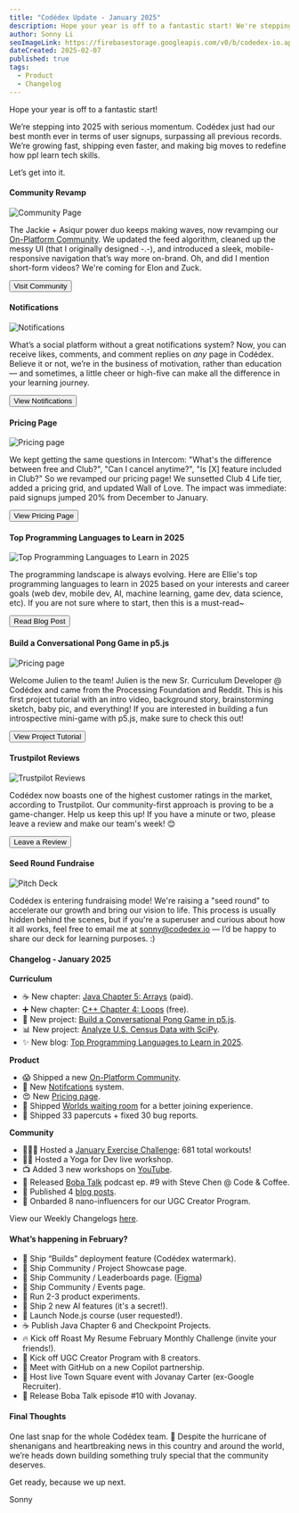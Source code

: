 ```yaml
---
title: "Codédex Update - January 2025"
description: Hope your year is off to a fantastic start! We're stepping into 2025 with serious momentum. Community Revamp, notifications, and more.
author: Sonny Li
seoImageLink: https://firebasestorage.googleapis.com/v0/b/codedex-io.appspot.com/o/blogs%2Fcodedex-update-january-2025%2Fbanner.png?alt=media&token=467179ae-0c12-45e0-917f-f66481597633
dateCreated: 2025-02-07
published: true
tags:
  - Product
  - Changelog
---
```


Hope your year is off to a fantastic start!

We’re stepping into 2025 with serious momentum. Codédex just had our best month ever in terms of user signups, surpassing all previous records. We’re growing fast, shipping even faster, and making big moves to redefine how ppl learn tech skills.

Let’s get into it.

#### Community Revamp

![Community Page](https://i.imgur.com/JQLi0MJ.gif)

The Jackie + Asiqur power duo keeps making waves, now revamping our [On-Platform Community](https://codedex.io/community). We updated the feed algorithm, cleaned up the messy UI (that I originally designed -.-), and introduced a sleek, mobile-responsive navigation that’s way more on-brand. Oh, and did I mention short-form videos? We're coming for Elon and Zuck.

<div style={{ display: "flex", justifyContent: "center", marginBottom: "1.2rem", transform: "scale(.9)" }}>
  <a href="https://www.codedex.io/community" style={{ all: "unset" }} target="_blank" and rel="noopener noreferrer"><Button variant="yellow">Visit Community</Button></a>
</div>

#### Notifications

![Notifications](https://i.imgur.com/5RmurjE.gif)

What’s a social platform without a great notifications system? Now, you can receive likes, comments, and comment replies on *any* page in Codédex. Believe it or not, we’re in the business of motivation, rather than education — and sometimes, a little cheer or high-five can make all the difference in your learning journey.

<div style={{ display: "flex", justifyContent: "center", marginBottom: "1.2rem", transform: "scale(.9)" }}>
  <a href="https://www.codedex.io/home" style={{ all: "unset" }} target="_blank" and rel="noopener noreferrer"><Button variant="yellow">View Notifications</Button></a>
</div>

#### Pricing Page

![Pricing page](https://i.imgur.com/Ei9ZG83.png)

We kept getting the same questions in Intercom: "What's the difference between free and Club?", "Can I cancel anytime?", "Is [X] feature included in Club?" So we revamped our pricing page! We sunsetted Club 4 Life tier, added a pricing grid, and updated Wall of Love. The impact was immediate: paid signups jumped 20% from December to January.

<div style={{ display: "flex", justifyContent: "center", marginBottom: "1.2rem", transform: "scale(.9)" }}>
  <a href="https://www.codedex.io/pricing" style={{ all: "unset" }} target="_blank" and rel="noopener noreferrer"><Button variant="yellow">View Pricing Page</Button></a>
</div>

#### Top Programming Languages to Learn in 2025 

![Top Programming Languages to Learn in 2025](https://firebasestorage.googleapis.com/v0/b/codedex-io.appspot.com/o/blogs%2Ftop-programming-languages-to-learn-in-2025%2Fbanner.png?alt=media&token=9ff4a020-aac0-4896-a515-0f966fb4e1c7)

The programming landscape is always evolving. Here are Ellie's top programming languages to learn in 2025 based on your interests and career goals (web dev, mobile dev, AI, machine learning, game dev, data science, etc). If you are not sure where to start, then this is a must-read~

<div style={{ display: "flex", justifyContent: "center", marginBottom: "1.2rem", transform: "scale(.9)" }}>
  <a href="https://www.codedex.io/blog/top-programming-languages-to-learn-in-2025" style={{ all: "unset" }} target="_blank" and rel="noopener noreferrer"><Button variant="yellow">Read Blog Post</Button></a>
</div>

#### Build a Conversational Pong Game in p5.js

![Pricing page](https://raw.githubusercontent.com/codedex-io/projects/main/projects/build-a-conversational-game-in-p5js/header.gif)

Welcome Julien to the team! Julien is the new Sr. Curriculum Developer @ Codédex and came from the Processing Foundation and Reddit. This is his first project tutorial with an intro video, background story, brainstorming sketch, baby pic, and everything! If you are interested in building a fun introspective mini-game with p5.js, make sure to check this out!

<div style={{ display: "flex", justifyContent: "center", marginBottom: "1.2rem", transform: "scale(.9)" }}>
  <a href="https://www.codedex.io/projects/build-a-conversational-game-in-p5js" style={{ all: "unset" }} target="_blank" and rel="noopener noreferrer"><Button variant="yellow">View Project Tutorial</Button></a>
</div>

#### Trustpilot Reviews

![Trustpilot Reviews](https://i.imgur.com/ErPkoQ4.png)

Codédex now boasts one of the highest customer ratings in the market, according to Trustpilot. Our community-first approach is proving to be a game-changer. Help us keep this up! If you have a minute or two, please leave a review and make our team's week! 😊

<div style={{ display: "flex", justifyContent: "center", marginBottom: "1.2rem", transform: "scale(.9)" }}>
  <a href="https://www.trustpilot.com/review/codedex.io" style={{ all: "unset" }} target="_blank" and rel="noopener noreferrer"><Button variant="yellow">Leave a Review</Button></a>
</div>

#### Seed Round Fundraise

![Pitch Deck](https://i.imgur.com/ZAlEFGw.gif)

Codédex is entering fundraising mode! We're raising a "seed round" to accelerate our growth and bring our vision to life. This process is usually hidden behind the scenes, but if you're a superuser and curious about how it all works, feel free to email me at sonny@codedex.io — I’d be happy to share our deck for learning purposes. :)

#### Changelog - January 2025

**Curriculum**

- ☕️ New chapter: [Java Chapter 5: Arrays](https://www.codedex.io/java) (paid).
- ➕ New chapter: [C++ Chapter 4: Loops](https://www.codedex.io/cpp) (free).
- 🏓 New project: [Build a Conversational Pong Game in p5.js](https://www.codedex.io/projects/build-a-conversational-game-in-p5js).
- 📊 New project: [Analyze U.S. Census Data with SciPy](https://www.codedex.io/projects/analyze-us-census-data-with-scipy).
- ✨ New blog: [Top Programming Languages to Learn in 2025](https://www.codedex.io/blog/top-programming-languages-to-learn-in-2025).

**Product**

- 😱 Shipped a new [On-Platform Community](https://www.codedex.io/community).
- 🔔 New [Notifcations](https://www.codedex.io/home) system.
- 😍 New [Pricing page](https://www.codedex.io/pricing).
- 🏡 Shipped [Worlds waiting room](https://codedex.io/worlds) for a better joining experience.
- 🧹 Shipped 33 papercuts + fixed 30 bug reports.

**Community**

- 🏃🏻‍♂️ Hosted a [January Exercise Challenge](https://www.codedex.io/community/monthly-challenge/january-2025): 681 total workouts!
- 🧘‍♀️ Hosted a Yoga for Dev live workshop.
- 📺 Added 3 new workshops on [YouTube](https://www.codedex.io/@codedex).
- 🧋 Released [Boba Talk](https://open.spotify.com/episode/2iDZRm2XKfKOD2oUABWBZw?si=95bf2cca517f4113) podcast ep. #9 with Steve Chen @ Code & Coffee.
- 📰 Published 4 [blog posts](https://www.codedex.io/blog).
- 👯 Onbarded 8 nano-influencers for our UGC Creator Program.

View our Weekly Changelogs [here](https://x.com/search?q=codedexchangelog&src=typed_query&f=live).

#### What’s happening in February?

- 🚀 Ship “Builds” deployment feature (Codédex watermark).
- 🚀 Ship Community / Project Showcase page.
- 🚀 Ship Community / Leaderboards page. ([Figma](https://imgur.com/EoCutO0))
- 🚀 Ship Community / Events page.
- 🧪 Run 2-3 product experiments.
- 🤖 Ship 2 new AI features (it's a secret!).
- 🦠 Launch Node.js course (user requested!).
- ☕️ Publish Java Chapter 6 and Checkpoint Projects.
- 🔥 Kick off Roast My Resume February Monthly Challenge (invite your friends!).
- 👯 Kick off UGC Creator Program with 8 creators.
- 🤝 Meet with GitHub on a new Copilot partnership.
- 🏡 Host live Town Square event with Jovanay Carter (ex-Google Recruiter).
- 🧋 Release Boba Talk episode #10 with Jovanay.

#### Final Thoughts

One last snap for the whole Codédex team. 🫰 Despite the hurricane of shenanigans and heartbreaking news in this country and around the world, we’re heads down building something truly special that the community deserves.

Get ready, because we up next.

Sonny
